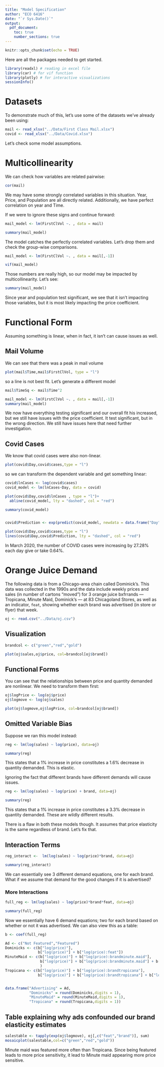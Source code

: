 ```yaml
---
title: "Model Specification"
author: "ECO 6416"
date: "`r Sys.Date()`"
output: 
  pdf_document:
    toc: true
    number_sections: true
---
```


```r
knitr::opts_chunk$set(echo = TRUE)
```

Here are all the packages needed to get started.

```r
library(readxl) # reading in excel file
library(car) # for vif function
library(plotly) # for interactive visualizations
sessionInfo()
```

# Datasets

To demonstrate much of this, let's use some of the datasets we've already been using:

```r
mail <- read_xlsx("../Data/First Class Mail.xlsx")
covid <- read_xlsx("../Data/Covid.xlsx")
```

Let's check some model assumptions.

# Multicollinearity

We can check how variables are related pairwise:

```r
cor(mail)
```

We may have some strongly correlated variables in this situation. Year, Price, and Population are all directly related. Additionally, we have perfect correlation on year and Time.

If we were to ignore these signs and continue forward:

```r
mail_model <- lm(FirstClVol ~. , data = mail)

summary(mail_model)
```

The model catches the perfectly correlated variables. Let's drop them and check the group-wise comparisons.

```r
mail_model <- lm(FirstClVol ~. , data = mail[,-1])

vif(mail_model)

```

Those numbers are really high, so our model may be impacted by multicollinearity. Let's see:

```r
summary(mail_model)
```

Since year and population test significant, we see that it isn't impacting those variables, but it is most likely impacting the price coefficient.


# Functional Form

Assuming something is linear, when in fact, it isn't can cause issues as well.

## Mail Volume

We can see that there was a peak in mail volume

```r
plot(mail$Time,mail$FirstClVol, type = "l")
```

so a line is not best fit. Let's generate a different model

```r
mail$TimeSq <- mail$Time^2

mail_model <- lm(FirstClVol ~. , data = mail[,-1])
summary(mail_model)
```

We now have everything testing significant and our overall fit his increased, but we still have issues with the price coefficient. It test significant, but in the wrong direction. We still have issues here that need further investigation.


## Covid Cases

We know that covid cases were also non-linear.

```r
plot(covid$Day,covid$cases,type = "l")
```

so we can transform the dependent variable and get something linear:

```r
covid$lnCases <- log(covid$cases)
covid_model <- lm(lnCases~Day, data = covid)

plot(covid$Day,covid$lnCases , type = "l")+
  abline(covid_model, lty = "dashed", col = "red")
```


```r
summary(covid_model)


covid$Prediction <- exp(predict(covid_model, newdata = data.frame("Day" = covid$Day)))

plot(covid$Day,covid$cases,type = "l")
lines(covid$Day,covid$Prediction, lty = "dashed", col = "red")

```

In March 2020, the number of COVID cases were increasing by 27.28% each day give or take 0.64%.

# Orange Juice Demand

The following data is from a Chicago-area chain called Dominick's. This data was collected in the 1990s and the data include weekly prices and sales (in number of cartons "moved") for 3 orange juice bxfrrands --- Tropicana, Minute Maid, Dominick's --- at 83 Chicagoland Stores, as well as an indicator, `feat`, showing whether each brand was advertised (in store or flyer) that week.

```r
oj <- read.csv("../Data/oj.csv") 
```

## Visualization

```r
brandcol <- c("green","red","gold")

plot(oj$sales,oj$price, col=brandcol[oj$brand])
```

## Functional Forms

You can see that the relationships between price and quantity demanded are nonlinear. We need to transform them first:

```r
oj$logPrice <- log(oj$price)
oj$logmove <- log(oj$sales)

plot(oj$logmove,oj$logPrice, col=brandcol[oj$brand])
```

## Omitted Variable Bias

Suppose we ran this model instead:

```r
reg <- lm(log(sales) ~ log(price), data=oj)

summary(reg)
```

This states that a 1% increase in price constitutes a 1.6% decrease in quantity demanded. This is elastic.

Ignoring the fact that different brands have different demands will cause issues.

```r
reg <- lm(log(sales) ~ log(price) + brand, data=oj)

summary(reg)
```

This states that a 1% increase in price constitutes a 3.3% decrease in quantity demanded. These are wildly different results.

There is a flaw in both these models though. It assumes that price elasticity is the same regardless of brand. Let's fix that.

## Interaction Terms

```r
reg_interact <-  lm(log(sales) ~ log(price)*brand, data=oj)

summary(reg_interact)
```

We can essentially see 3 different demand equations, one for each brand. What if we assume that demand for the good changes if it is advertised?

### More Interactions

```r
full_reg <- lm(log(sales) ~ log(price)*brand*feat, data=oj)

summary(full_reg)
```

Now we essentially have 6 demand equations; two for each brand based on whether or not it was advertised. We can also view this as a table:

```r
b <- coef(full_reg)

Ad <- c("Not Featured","Featured")
Dominicks <- c(b["log(price)"],
               b["log(price)"] + b["log(price):feat"])
MinuteMaid <- c(b["log(price)"] + b["log(price):brandminute.maid"],
                b["log(price)"] + b["log(price):brandminute.maid"] + b["log(price):feat"] + b["log(price):brandminute.maid:feat"]
                )
Tropicana <- c(b["log(price)"] + b["log(price):brandtropicana"],
               b["log(price)"] + b["log(price):brandtropicana"] + b["log(price):feat"] + b["log(price):brandtropicana:feat"])


data.frame("Advertising" = Ad,
           "Dominicks" = round(Dominicks,digits = 1),
           "MinuteMaid" = round(MinuteMaid,digits = 1),
           "Tropicana" = round(Tropicana,digits = 1))
```

## Table explaining why ads confounded our brand elasticity estimates

```r
salestable <- tapply(exp(oj$logmove), oj[,c("feat","brand")], sum)
mosaicplot(salestable,col=c("green","red","gold"))
```

Minute maid was featured more often than Tropicana. Since being featured leads to more price sensitivity, it lead to Minute maid appearing more price sensitive.